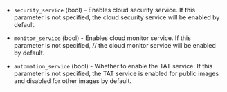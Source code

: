 <!-- Code generated from the comments of the TencentCloudEnhancedService struct in builder/tencentcloud/cvm/run_config.go; DO NOT EDIT MANUALLY -->

- `security_service` (bool) - Enables cloud security service. If this parameter is not specified,
  the cloud security service will be enabled by default.

- `monitor_service` (bool) - Enables cloud monitor service. If this parameter is not specified, //
  the cloud monitor service will be enabled by default.

- `automation_service` (bool) - Whether to enable the TAT service. If this parameter is not specified,
  the TAT service is enabled for public images and disabled for other images by default.

<!-- End of code generated from the comments of the TencentCloudEnhancedService struct in builder/tencentcloud/cvm/run_config.go; -->
